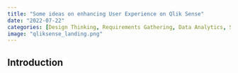 ```yaml
---
title: "Some ideas on enhancing User Experience on Qlik Sense"
date: "2022-07-22"
categories: [Design Thinking, Requirements Gathering, Data Analytics, Stakeholder Engagement]
image: "qliksense_landing.png"
---
```


## Introduction